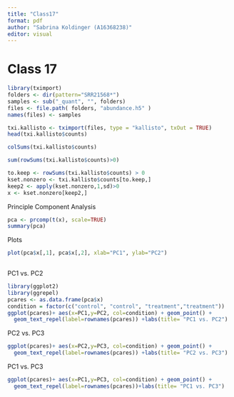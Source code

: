 ```yaml
---
title: "Class17"
format: pdf
author: "Sabrina Koldinger (A16368238)"
editor: visual
---
```


# Class 17

```r
library(tximport)
folders <- dir(pattern="SRR21568*")
samples <- sub("_quant", "", folders)
files <- file.path( folders, "abundance.h5" )
names(files) <- samples
```

```r
txi.kallisto <- tximport(files, type = "kallisto", txOut = TRUE)
head(txi.kallisto$counts)
```

```r
colSums(txi.kallisto$counts)
```

```r
sum(rowSums(txi.kallisto$counts)>0)
```

```r
to.keep <- rowSums(txi.kallisto$counts) > 0
kset.nonzero <- txi.kallisto$counts[to.keep,]
keep2 <- apply(kset.nonzero,1,sd)>0
x <- kset.nonzero[keep2,]
```


Principle Component Analysis

```r
pca <- prcomp(t(x), scale=TRUE)
summary(pca)
```
Plots

```r
plot(pca$x[,1], pca$x[,2], xlab="PC1", ylab="PC2")
     
```



PC1 vs. PC2
```r
library(ggplot2)
library(ggrepel)
pcares <- as.data.frame(pca$x)
condition = factor(c("control", "control", "treatment","treatment"))
ggplot(pcares)+ aes(x=PC1,y=PC2, col=condition) + geom_point() +
  geom_text_repel(label=rownames(pcares)) +labs(title= "PC1 vs. PC2")
```



PC2 vs. PC3
```r
ggplot(pcares)+ aes(x=PC2,y=PC3, col=condition) + geom_point() +
  geom_text_repel(label=rownames(pcares)) +labs(title= "PC2 vs. PC3")
```



PC1 vs. PC3
```r
ggplot(pcares)+ aes(x=PC1,y=PC3, col=condition) + geom_point() +
  geom_text_repel(label=rownames(pcares))+labs(title= "PC1 vs. PC3")
```

